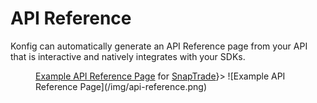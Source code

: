 
# API Reference

Konfig can automatically generate an API Reference page from your API that is
interactive and natively integrates with your SDKs.

<Figure caption={<span><a href="https://portal.konfigthis.com/passiv/snaptrade-sdks/reference">Example API Reference Page</a> for <a href="https://snaptrade.com">SnapTrade</a></span>}>
![Example API Reference Page](/img/api-reference.png)
</Figure>

<TalkWithUs/>

